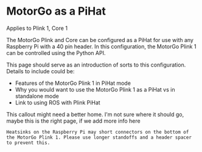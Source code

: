 

# MotorGo as a PiHat

<Callout type="info" emoji="🤖">
    Applies to Plink 1, Core 1
</Callout>

The MotorGo Plink and Core can be configured as a PiHat for use with any Raspberry Pi with a 40 pin header. In this configuration, the MotorGo Plink 1 can be controlled using the Python API.



This page should serve as an introduction of sorts to this configuration. Details to include could be:
* Features of the MotorGo Plink 1 in PiHat mode
* Why you would want to use the MotorGo Plink 1 as a PiHat vs in standalone mode
* Link to using ROS with Plink PiHat


This callout might need a better home. I'm not sure where it should go, maybe this is the right page, if we add more info here

<Callout type="warning" emoji="⚠️">

    Heatsinks on the Raspberry Pi may short connectors on the bottom of the MotorGo Plink 1. Please use longer standoffs and a header spacer to prevent this.
</Callout>

